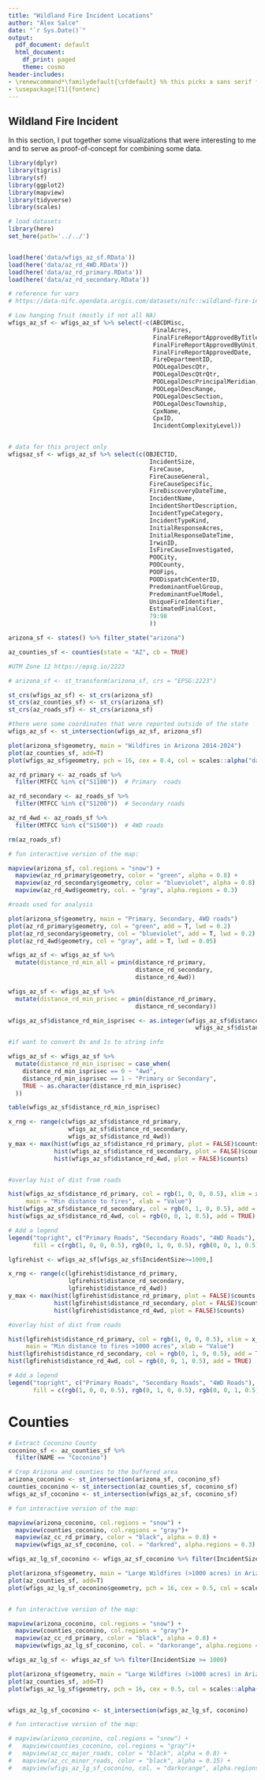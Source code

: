 ```yaml
---
title: "Wildland Fire Incident Locations"
author: "Alex Salce"
date: "`r Sys.Date()`"
output:
  pdf_document: default
  html_document:
    df_print: paged
    theme: cosmo
header-includes:
- \renewcommand*\familydefault{\sfdefault} %% this picks a sans serif font
- \usepackage[T1]{fontenc}
---
```



## Wildland Fire Incident 

In this section, I put together some visualizations that were interesting to me and to serve as proof-of-concept for combining some data.

```r

library(dplyr)
library(tigris)
library(sf)
library(ggplot2)
library(mapview)
library(tidyverse)
library(scales)

# load datasets
library(here)
set_here(path='../../')


load(here('data/wfigs_az_sf.RData'))
load(here('data/az_rd_4WD.RData'))
load(here('data/az_rd_primary.RData'))
load(here('data/az_rd_secondary.RData'))

```


```r

# reference for vars
# https://data-nifc.opendata.arcgis.com/datasets/nifc::wildland-fire-incident-locations/about)

# Low hanging fruit (mostly if not all NA)
wfigs_az_sf <- wfigs_az_sf %>% select(-c(ABCDMisc, 
                                         FinalAcres, 
                                         FinalFireReportApprovedByTitle,
                                         FinalFireReportApprovedByUnit,
                                         FinalFireReportApprovedDate, 
                                         FireDepartmentID, 
                                         POOLegalDescQtr, 
                                         POOLegalDescQtrQtr, 
                                         POOLegalDescPrincipalMeridian, 
                                         POOLegalDescRange, 
                                         POOLegalDescSection, 
                                         POOLegalDescTownship, 
                                         CpxName, 
                                         CpxID, 
                                         IncidentComplexityLevel))


# data for this project only
wfigsaz_sf <- wfigs_az_sf %>% select(c(OBJECTID,
                                        IncidentSize,
                                        FireCause,
                                        FireCauseGeneral,
                                        FireCauseSpecific,
                                        FireDiscoveryDateTime,
                                        IncidentName,
                                        IncidentShortDescription,
                                        IncidentTypeCategory,
                                        IncidentTypeKind,
                                        InitialResponseAcres,
                                        InitialResponseDateTime,
                                        IrwinID,
                                        IsFireCauseInvestigated,
                                        POOCity,
                                        POOCounty,
                                        POOFips,
                                        POODispatchCenterID,
                                        PredominantFuelGroup,
                                        PredominantFuelModel,
                                        UniqueFireIdentifier,
                                        EstimatedFinalCost,
                                        79:98
                                        ))

```


```r

arizona_sf <- states() %>% filter_state("arizona")

az_counties_sf <- counties(state = "AZ", cb = TRUE)

#UTM Zone 12 https://epsg.io/2223

# arizona_sf <- st_transform(arizona_sf, crs = "EPSG:2223")

st_crs(wfigs_az_sf) <- st_crs(arizona_sf)
st_crs(az_counties_sf) <- st_crs(arizona_sf)
st_crs(az_roads_sf) <- st_crs(arizona_sf)

#there were some coordinates that were reported outside of the state
wfigs_az_sf <- st_intersection(wfigs_az_sf, arizona_sf)

```



```r

plot(arizona_sf$geometry, main = "Wildfires in Arizona 2014-2024")
plot(az_counties_sf, add=T)
plot(wfigs_az_sf$geometry, pch = 16, cex = 0.4, col = scales::alpha("darkred", 0.1), add = T)

```


```r

az_rd_primary <- az_roads_sf %>% 
  filter(MTFCC %in% c("S1100"))  # Primary  roads

az_rd_secondary <- az_roads_sf %>% 
  filter(MTFCC %in% c("S1200"))  # Secondary roads

az_rd_4wd <- az_roads_sf %>% 
  filter(MTFCC %in% c("S1500"))  # 4WD roads

rm(az_roads_sf)

```

```r

# fun interactive version of the map:

mapview(arizona_sf, col.regions = "snow") +
  mapview(az_rd_primary$geometry, color = "green", alpha = 0.8) +
  mapview(az_rd_secondary$geometry, color = "blueviolet", alpha = 0.8) +
  mapview(az_rd_4wd$geometry, col. = "gray", alpha.regions = 0.3)

```

```r

#roads used for analysis

plot(arizona_sf$geometry, main = "Primary, Secondary, 4WD roads")
plot(az_rd_primary$geometry, col = "green", add = T, lwd = 0.2)
plot(az_rd_secondary$geometry, col = "blueviolet", add = T, lwd = 0.2)
plot(az_rd_4wd$geometry, col = "gray", add = T, lwd = 0.05)

```

```r

wfigs_az_sf <- wfigs_az_sf %>%
  mutate(distance_rd_min_all = pmin(distance_rd_primary, 
                                    distance_rd_secondary, 
                                    distance_rd_4wd))

wfigs_az_sf <- wfigs_az_sf %>%
  mutate(distance_rd_min_prisec = pmin(distance_rd_primary, 
                                    distance_rd_secondary))

wfigs_az_sf$distance_rd_min_isprisec <- as.integer(wfigs_az_sf$distance_rd_min_all ==
                                                     wfigs_az_sf$distance_rd_min_prisec) 

#if want to convert 0s and 1s to string info

wfigs_az_sf <- wfigs_az_sf %>%
  mutate(distance_rd_min_isprisec = case_when(
    distance_rd_min_isprisec == 0 ~ "4wd",
    distance_rd_min_isprisec == 1 ~ "Primary or Secondary",
    TRUE ~ as.character(distance_rd_min_isprisec)
  ))

```

```r

table(wfigs_az_sf$distance_rd_min_isprisec)

```

```r

x_rng <- range(c(wfigs_az_sf$distance_rd_primary, 
                 wfigs_az_sf$distance_rd_secondary, 
                 wfigs_az_sf$distance_rd_4wd))
y_max <- max(hist(wfigs_az_sf$distance_rd_primary, plot = FALSE)$counts, 
             hist(wfigs_az_sf$distance_rd_secondary, plot = FALSE)$counts,
             hist(wfigs_az_sf$distance_rd_4wd, plot = FALSE)$counts)


#overlay hist of dist from roads

hist(wfigs_az_sf$distance_rd_primary, col = rgb(1, 0, 0, 0.5), xlim = x_rng, ylim = c(0, y_max),
     main = "Min distance to fires", xlab = "Value")
hist(wfigs_az_sf$distance_rd_secondary, col = rgb(0, 1, 0, 0.5), add = TRUE)
hist(wfigs_az_sf$distance_rd_4wd, col = rgb(0, 0, 1, 0.5), add = TRUE)

# Add a legend
legend("topright", c("Primary Roads", "Secondary Roads", "4WD Roads"),
       fill = c(rgb(1, 0, 0, 0.5), rgb(0, 1, 0, 0.5), rgb(0, 0, 1, 0.5)))

```


```r

lgfirehist <- wfigs_az_sf[wfigs_az_sf$IncidentSize>=1000,]

x_rng <- range(c(lgfirehist$distance_rd_primary, 
                 lgfirehist$distance_rd_secondary, 
                 lgfirehist$distance_rd_4wd))
y_max <- max(hist(lgfirehist$distance_rd_primary, plot = FALSE)$counts, 
             hist(lgfirehist$distance_rd_secondary, plot = FALSE)$counts,
             hist(lgfirehist$distance_rd_4wd, plot = FALSE)$counts)

#overlay hist of dist from roads

hist(lgfirehist$distance_rd_primary, col = rgb(1, 0, 0, 0.5), xlim = x_rng, ylim = c(0, y_max),
     main = "Min distance to fires >1000 acres", xlab = "Value")
hist(lgfirehist$distance_rd_secondary, col = rgb(0, 1, 0, 0.5), add = TRUE)
hist(lgfirehist$distance_rd_4wd, col = rgb(0, 0, 1, 0.5), add = TRUE)

# Add a legend
legend("topright", c("Primary Roads", "Secondary Roads", "4WD Roads"),
       fill = c(rgb(1, 0, 0, 0.5), rgb(0, 1, 0, 0.5), rgb(0, 0, 1, 0.5)))

```


# Counties

```r

# Extract Coconino County
coconino_sf <- az_counties_sf %>% 
  filter(NAME == "Coconino")

# Crop Arizona and counties to the buffered area
arizona_coconino <- st_intersection(arizona_sf, coconino_sf)
counties_coconino <- st_intersection(az_counties_sf, coconino_sf)
wfigs_az_sf_coconino <- st_intersection(wfigs_az_sf, coconino_sf)

```



```r

# fun interactive version of the map:

mapview(arizona_coconino, col.regions = "snow") +
  mapview(counties_coconino, col.regions = "gray")+
  mapview(az_cc_rd_primary, color = "black", alpha = 0.8) +
  mapview(wfigs_az_sf_coconino, col. = "darkred", alpha.regions = 0.3)

```


```r

wfigs_az_lg_sf_coconino <- wfigs_az_sf_coconino %>% filter(IncidentSize >= 1000)

plot(arizona_sf$geometry, main = "Large Wildfires (>1000 acres) in Arizona 2014-2024")
plot(az_counties_sf, add=T)
plot(wfigs_az_lg_sf_coconino$geometry, pch = 16, cex = 0.5, col = scales::alpha("darkred", 0.3), add = T)


# fun interactive version of the map:

mapview(arizona_coconino, col.regions = "snow") +
  mapview(counties_coconino, col.regions = "gray")+
  mapview(az_cc_rd_primary, color = "black", alpha = 0.8) +
  mapview(wfigs_az_lg_sf_coconino, col. = "darkorange", alpha.regions = 0.3)


```


```r

wfigs_az_lg_sf <- wfigs_az_sf %>% filter(IncidentSize >= 1000)

plot(arizona_sf$geometry, main = "Large Wildfires (>1000 acres) in Arizona 2014-2024")
plot(az_counties_sf, add=T)
plot(wfigs_az_lg_sf$geometry, pch = 16, cex = 0.5, col = scales::alpha("darkred", 0.3), add = T)


wfigs_az_lg_sf_coconino <- st_intersection(wfigs_az_lg_sf, coconino)

# fun interactive version of the map:

# mapview(arizona_coconino, col.regions = "snow") +
#   mapview(counties_coconino, col.regions = "gray")+
#   mapview(az_cc_major_roads, color = "black", alpha = 0.8) +
#   mapview(az_cc_minor_roads, color = "black", alpha = 0.15) +
#   mapview(wfigs_az_lg_sf_coconino, col. = "darkorange", alpha.regions = 0.3)


```
